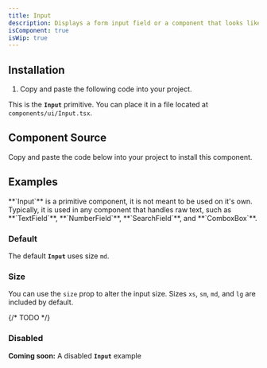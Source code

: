 ```yaml
---
title: Input
description: Displays a form input field or a component that looks like an input field.
isComponent: true
isWip: true
---
```


## Installation

1. Copy and paste the following code into your project.

This is the **`Input`** primitive. You can place it in a file located at `components/ui/Input.tsx`.

## Component Source

Copy and paste the code below into your project to install this component.

<ComponentSource src="../../packages/ui/src/Input.tsx" />

## Examples

<Callout type="important">
  **`Input`** is a primitive component, it is not meant to be used on it's own.
  Typically, it is used in any component that handles raw text, such as
  **`TextField`**, **`NumberField`**, **`SearchField`**, and **`ComboxBox`**.
</Callout>

### Default

The default **`Input`** uses size `md`.

<ComponentExample name="Input" story="default" />

### Size

You can use the `size` prop to alter the input size. Sizes `xs`, `sm`, `md`, and `lg` are included by default.

<ComponentExample name="Input" story="sizes" />

{/* TODO */}

### Disabled

**Coming soon:** A disabled **`Input`** example
